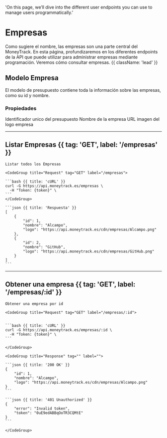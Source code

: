   'On this page, we’ll dive into the different user endpoints you can use to manage users programmatically.'

# Empresas

Como sugiere el nombre, las empresas son una parte central del MoneyTrack. En esta página, profundizaremos en los diferentes endpoints de la API que puede utilizar para administrar empresas mediante programación. Veremos cómo consultar empresas. {{ className: 'lead' }}

## Modelo Empresa

El modelo de presupuesto contiene toda la información sobre las empresas, como su id y nombre.

### Propiedades

<Properties>
  <Property name="id" type="int">
    Identificador unico del presupuesto
  </Property>
  <Property name="nombre" type="string">
    Nombre de la empresa
  </Property>
  <Property name="logo" type="string">
    URL imagen del logo empresa
  </Property>
</Properties>

---

## Listar Empresas {{ tag: 'GET', label: '/empresas' }}

<Row>
  <Col>

    Listar todos los Empresas

  </Col>
  <Col sticky>

    <CodeGroup title="Request" tag="GET" label="/empresas">

    ```bash {{ title: 'cURL' }}
    curl -G https://api.moneytrack.es/empresas \
      -H "Token: {token}" \
    ```
    </CodeGroup>

    ```json {{ title: 'Respuesta' }}
    [
        {
            "id": 1,
            "nombre": "Alcampo",
            "logo": "https://api.moneytrack.es/cdn/empresas/Alcampo.png"
        },
        {
            "id": 2,
            "nombre": "GitHub",
            "logo": "https://api.moneytrack.es/cdn/empresas/GitHub.png"
        }
    ]
    ```

  </Col>
</Row>

---

## Obtener una empresa {{ tag: 'GET', label: '/empresas/:id' }}

<Row>
  <Col>

    Obtener una empresa por id

  </Col>
  <Col sticky>

    <CodeGroup title="Request" tag="GET" label="/empresas/:id">


    ```bash {{ title: 'cURL' }}
    curl -G https://api.moneytrack.es/empresas/:id \
      -H "Token: {token}" \
    ```

    </CodeGroup>

    <CodeGroup title="Response" tag="" label="">

    ```json {{ title: '200 OK' }}
    {
        "id": 1,
        "nombre": "Alcampo",
        "logo": "https://api.moneytrack.es/cdn/empresas/Alcampo.png"
    }
    ```

    ```json {{ title: '401 Unauthorized' }}
    {
        "error": "Invalid token",
        "token": "0uE9edABBqOoTR3CQMtE"
    }
    ```

    </CodeGroup>

  </Col>
</Row>

